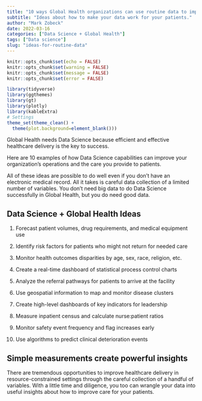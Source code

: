 ```yaml
---
title: "10 ways Global Health organizations can use routine data to improve patient care"
subtitle: "Ideas about how to make your data work for your patients."
author: "Mark Zobeck"
date: 2022-03-16
categories: ["Data Science + Global Health"]
tags: ["Data science"]
slug: "ideas-for-routine-data"
---
```


```r
knitr::opts_chunk$set(echo = FALSE) 
knitr::opts_chunk$set(warning = FALSE)
knitr::opts_chunk$set(message = FALSE)
knitr::opts_chunk$set(error = FALSE)

library(tidyverse)
library(ggthemes)
library(gt)
library(plotly)
library(kableExtra)
# Settings
theme_set(theme_clean() +  
  theme(plot.background=element_blank()))

```

Global Health needs Data Science because efficient and effective healthcare delivery is the key to success.

Here are 10 examples of how Data Science capabilities can improve your organization's operations and the care you provide to patients.

All of these ideas are possible to do well even if you don't have an electronic medical record. All it takes is careful data collection of a limited number of variables. You don't need big data to do Data Science successfully in Global Health, but you do need good data.

## **Data Science + Global Health Ideas**

1.  Forecast patient volumes, drug requirements, and medical equipment use

2.  Identify risk factors for patients who might not return for needed care

3.  Monitor health outcomes disparities by age, sex, race, religion, etc.

4.  Create a real-time dashboard of statistical process control charts

5.  Analyze the referral pathways for patients to arrive at the facility

6.  Use geospatial information to map and monitor disease clusters

7.  Create high-level dashboards of key indicators for leadership

8.  Measure inpatient census and calculate nurse:patient ratios

9.  Monitor safety event frequency and flag increases early

10. Use algorithms to predict clinical deterioration events

## **Simple measurements create powerful insights** 

There are tremendous opportunities to improve healthcare delivery in resource-constrained settings through the careful collection of a handful of variables. With a little time and diligence, you too can wrangle your data into useful insights about how to improve care for your patients.
